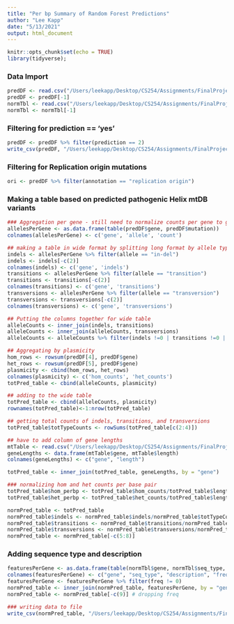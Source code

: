 ```yaml
---
title: "Per bp Summary of Random Forest Predictions"
author: "Lee Kapp"
date: "5/13/2021"
output: html_document
---
```


```r
knitr::opts_chunk$set(echo = TRUE)
library(tidyverse);
```

### Data Import
```r
predDF <- read.csv("/Users/leekapp/Desktop/CS254/Assignments/FinalProject/annotatedRndPredDF1.csv")
predDF <- predDF[-1]
normTbl <- read.csv("/Users/leekapp/Desktop/CS254/Assignments/FinalProject/norm_mtDNA_table.csv")
normTbl <- normTbl[-1]
```

### Filtering for prediction == 'yes'
```r
predDF <- predDF %>% filter(prediction == 2)
write_csv(predDF, "/Users/leekapp/Desktop/CS254/Assignments/FinalProject/predPathYes.csv")
```

### Filtering for Replication origin mutations
```r
ori <- predDF %>% filter(annotation == "replication origin")
```



### Making a table based on predicted pathogenic Helix mtDB variants
```r
### Aggregation per gene - still need to normalize counts per gene to gene length
allelesPerGene <- as.data.frame(table(predDF$gene, predDF$mutation))
colnames(allelesPerGene) <- c('gene', 'allele', 'count')

## making a table in wide format by splitting long format by allele type
indels <- allelesPerGene %>% filter(allele == "in-del")
indels <- indels[-c(2)]
colnames(indels) <- c('gene', 'indels')
transitions <- allelesPerGene %>% filter(allele == "transition")
transitions <- transitions[-c(2)]
colnames(transitions) <- c('gene', 'transitions')
transversions <- allelesPerGene %>% filter(allele == "transversion")
transversions <- transversions[-c(2)]
colnames(transversions) <- c('gene', 'transversions')

## Putting the columns together for wide table
alleleCounts <- inner_join(indels, transitions)
alleleCounts <- inner_join(alleleCounts, transversions)
alleleCounts <- alleleCounts %>% filter(indels !=0 | transitions !=0 | transversions !=0)

## Aggregating by plasmicity
hom_rows <- rowsum(predDF[4], predDF$gene)
het_rows <- rowsum(predDF[5], predDF$gene)
plasmicity <- cbind(hom_rows, het_rows)
colnames(plasmicity) <- c('hom_counts', 'het_counts')
totPred_table <- cbind(alleleCounts, plasmicity)

## adding to the wide table
totPred_table <- cbind(alleleCounts, plasmicity)
rownames(totPred_table)<-1:nrow(totPred_table)

## getting total counts of indels, transitions, and transversions
totPred_table$totTypeCounts <- rowSums(totPred_table[c(2:4)])

## have to add column of gene lengths
mtTable <- read.csv("/Users/leekapp/Desktop/CS254/Assignments/FinalProject/mtDNA_table.csv")
geneLengths <- data.frame(mtTable$gene, mtTable$length)
colnames(geneLengths) <- c("gene", "length")

totPred_table <- inner_join(totPred_table, geneLengths, by = "gene")

### normalizing hom and het counts per base pair
totPred_table$hom_perbp <- totPred_table$hom_counts/totPred_table$length
totPred_table$het_perbp <- totPred_table$het_counts/totPred_table$length

normPred_table <- totPred_table
normPred_table$indels <- normPred_table$indels/normPred_table$totTypeCounts
normPred_table$transitions <- normPred_table$transitions/normPred_table$totTypeCounts
normPred_table$transversions <- normPred_table$transversions/normPred_table$totTypeCounts
normPred_table <- normPred_table[-c(5:8)]
```

### Adding sequence type and description
```r
featuresPerGene <- as.data.frame(table(normTbl$gene, normTbl$seq_type, normTbl$description))
colnames(featuresPerGene) <- c("gene", "seq_type", "description", "freq")
featuresPerGene <- featuresPerGene %>% filter(freq != 0)
normPred_table <- inner_join(normPred_table, featuresPerGene, by = "gene")
normPred_table <- normPred_table[-c(9)] # dropping freq

### writing data to file
write_csv(normPred_table, "/Users/leekapp/Desktop/CS254/Assignments/FinalProject/normPredPath.csv")

```

